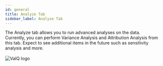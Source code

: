 ```yaml
---
id: general
title: Analyze Tab
sidebar_label: Analyze Tab
---
```


<div style={{textAlign: 'justify'}}> 
The Analyze tab allows you to run advanced analyses on the data. 
Currently, you can perform Variance Analysis and Attribution Analysis from this tab. 
Expect to see additional items in the future such as sensitivity analysis and more. 
</div> <br />

<div style={{textAlign: 'center'}}>
<Zoom>
<img alt="ValQ logo" src={useBaseUrl('/doc-images/analyze/analyze1.1.png')} />
  </Zoom>
</ div>
